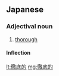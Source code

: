 ==Japanese==
{{ja-kanjitab|徹|底|的}}

===Adjectival noun===
{{ja-adj|てっていてき|decl=な}}

# [[thorough]]

====Inflection====
{{ja-na|徹底的|てっていてき|tetteiteki}}

[[lt:徹底的]]
[[mg:徹底的]]